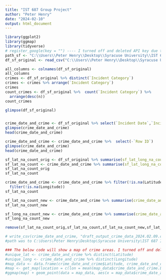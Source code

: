 ---
title: "IST 687 Group Project"
author: "Peter Henry"
date: "2024-02-10"
output: html_document
---




```{r}
library(ggplot2)
library(ggmap)
library(tidyverse)
# register_google(key = "") ---- I turned off and deleted API key due to potentially having to pay. Since there are a potential of 
path_sf <- "C:\\Users\\Peter Henry\\Desktop\\Syracuse University\\IST 687 Intro to Data Science\\Group Project - IST 687 Intro to Data Science\\SF Crime Dataset\\Police_Department_Incident_Reports__2018_to_Present_20240208.csv"
df_sf_original <- read_csv("C:\\Users\\Peter Henry\\Desktop\\Syracuse University\\IST 687 Intro to Data Science\\Group Project - IST 687 Intro to Data Science\\SF Crime Dataset\\Police_Department_Incident_Reports__2018_to_Present_20240208.csv")


```
```{r}
all_columns <- colnames(df_sf_original)
all_columns
crimes <- df_sf_original %>% distinct(`Incident Category`)
crimes <- crimes %>% arrange(`Incident Category`)
crimes
count_crimes <- df_sf_original %>%  count(`Incident Category`) %>% 
  arrange(desc(n))
count_crimes 

```
```{r}
glimpse(df_sf_original)


crime_date_and_crime <- df_sf_original %>% select(`Incident Date`,`Incident Time`, `Incident Year`, `Incident Day of Week`, `Incident Category`, `Incident Subcategory`, `Report Datetime`,`Row ID`,`Incident ID`, Resolution, Latitude, Longitude, Intersection, `Police District`)
glimpse(crime_date_and_crime)
head(crime_date_and_crime)
```
```{r}
crime_date_and_crime <- crime_date_and_crime %>%  select(-`Row ID`)
glimpse(crime_date_and_crime)
head(crime_date_and_crime)
```
```{r}
sf_lat_na_count_orig <- df_sf_original %>% summarise(sf_lat_long_na_count = sum(is.na(Latitude)))
sf_lat_na_count <- crime_date_and_crime %>% summarise(sf_lat_long_na_count = sum(is.na(Latitude)))
sf_lat_na_count_orig
sf_lat_na_count  

crime_date_and_crime <- crime_date_and_crime %>% filter(!is.na(Latitude)) %>% 
  filter(!is.na(Longitude))
sf_lat_na_count 

sf_lat_na_count_new <- crime_date_and_crime %>% summarise(crime_date_and_crime = sum(is.na(Latitude)))
sf_lat_na_count_new

sf_long_na_count_new <- crime_date_and_crime %>% summarise(crime_date_and_crime = sum(is.na(Longitude)))
sf_long_na_count_new

remove(sf_lat_na_count_orig,sf_lat_na_count,sf_lat_na_count_new,sf_lat_long_na_count,sf_lat_long_na_count_orig,sf_long_na_count_new)

# write_csv(crime_date_and_crime, "draft_output_crime_data_2024.02.09.csv") 
#path was to C:\Users\Peter Henry\Desktop\Syracuse University\IST 687 Intro to Data Science\Group Project - IST 687 Intro to Data Science

```

```{r}
### The below code will show a map of crime areas. I turned off and delted my google api key that is needed to fulfill the request as I do not want to pay for anyting and with the potential of ~800,000 points of data, that might be quite a bit of money.
#unique_lat <- crime_date_and_crime %>% distinct(Latitude)
#unique_long <- crime_date_and_crime %>% distinct(Longitude)
#map_data <- data.frame(crime_date_and_crime$Latitude, crime_date_and_crime$Longitude)
#map <- get_map(location = c(lon = mean(map_data$crime_date_and_crime.Longitude), lat = mean(map_data$crime_date_and_crime.Latitude)), zoom = 4, maptype = "terrain")
#ggmap(map) + geom_point(data = map_data, aes(x = map_data$crime_date_and_crime.Longitude, y = map_data$crime_date_and_crime.Latitude),color = "red", size = 3)
```


























